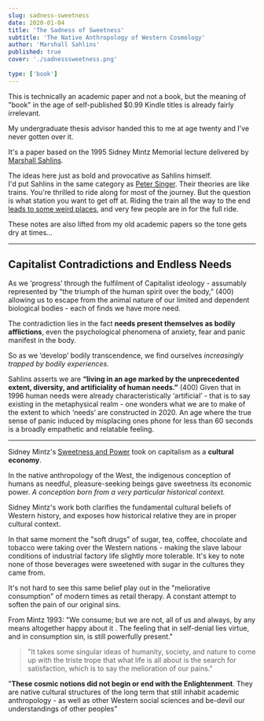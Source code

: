 ```yaml
---
slug: sadness-sweetness
date: 2020-01-04
title: 'The Sadness of Sweetness'
subtitle: 'The Native Anthropology of Western Cosmology'
author: 'Marshall Sahlins'
published: true
cover: './sadnesssweetness.png'
 
type: ['book']
---
```


This is technically an academic paper <Tooltip tiptext="I even had to spend three minutes making a fake book cover for it. Sorry it's ugly.">and not a book</Tooltip>, but the meaning of "book" in the age of self-published $0.99 Kindle titles is already fairly irrelevant.

My undergraduate thesis advisor handed this to me at age twenty and I've never gotten over it. 

It's a paper based on the 1995 Sidney Mintz Memorial lecture delivered by <a href='https://en.wikipedia.org/wiki/Marshall_Sahlins'>Marshall Sahlins</a>.

The ideas here just as bold and provocative as Sahlins himself.  
I'd put Sahlins in the same category as <a href="">Peter Singer</a>.  Their theories are like trains.  You're thrilled to ride along for most of the journey. But the question is what station you want to get off at. Riding the train all the way to the end <a href="">leads to some weird places</a>, and very few people are in for the full ride.

These notes are also lifted from my old academic papers so the tone gets dry at times...

---
## Capitalist Contradictions and Endless Needs

As we ‘progress’ through the fulfilment of Capitalist ideology - assumably represented by “the triumph of the human spirit over the body,” (400) allowing us to escape from the animal nature of our limited and dependent biological bodies - each of finds we have more need.

The contradiction lies in the fact **needs present themselves as bodily afflictions**, even the psychological phenomena of anxiety, fear and panic manifest in the body.  

So as we ‘develop’ bodily transcendence, we find ourselves _increasingly trapped by bodily experiences._

Sahlins asserts we are **“living in an age marked by the unprecedented extent, diversity, and artificiality of human needs.”** (400)
Given that in 1996 human needs were already characteristically ‘artificial’ - that is to say existing in the metaphysical realm - one wonders what we are to make of the extent to which ‘needs’ are constructed in 2020. An age where the true sense of panic induced by misplacing ones phone for less than 60 seconds is a broadly empathetic and relatable feeling.

---

Sidney Mintz's <a href="">Sweetness and Power</a> took on capitalism as a __cultural economy__.

In the native anthropology of the West, the indigenous conception of humans as needful, pleasure-seeking beings gave sweetness its economic power. *A conception born from a very particular historical context.*

Sidney Mintz's work both clarifies the fundamental cultural beliefs of Western history, and exposes how historical relative they are in proper cultural context.

In that same moment the "soft drugs" of sugar, tea, coffee, chocolate and tobacco were taking over the Western nations - making the slave labour conditions of industrial factory life slightly more tolerable. It's key to note none of those beverages were sweetened with sugar in the cultures they came from.

It's not hard to see this same belief play out in the "meliorative consumption" of modern times as retail therapy. A constant attempt to soften the pain of our original sins.

From Mintz 1993: "We consume; but we are not, all of us and always, by any means altogether happy about it . The feeling that in self-denial lies virtue, and in consumption sin, is still powerfully present."

> "It takes some singular ideas of humanity, society, and nature to come up with the triste trope that what life is all about is the search for satisfaction, which is to say the melioration of our pains."

"**These cosmic notions did not begin or end with the Enlightenment**. They are native cultural structures of the long term that still inhabit academic anthropology - as well as other Western social sciences and be-devil our understandings of other peoples"







